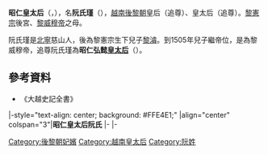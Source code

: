 '''昭仁皇太后'''（{{vie|v='''Chiêu Nhân Hoàng thái Hậu'''|hn=昭仁皇太后}}，{{bd|？||？||}}），名'''阮氏瑾'''（{{vie|v='''Nguyễn Thị Cận'''|hn=阮氏瑾}}），[[越南|越南]][[後黎朝|後黎朝]]皇后（追尊）、皇太后（追尊）。[[黎憲宗|黎憲宗]]後宮、[[黎威穆帝|黎威穆帝]]之母。

阮氏瑾是[[北寧|北寧]]慈山人，後為黎憲宗生下兒子[[黎濬|黎濬]]。到1505年兒子繼帝位，是為黎威穆帝，追尊阮氏瑾為'''昭仁弘懿[[皇太后|皇太后]]'''（{{vie|v='''Chiêu Nhân Hoằng Ý Hoàng thái hậu'''|hn=昭仁弘懿皇太后}}）。

==參考資料==
*《大越史記全書》

{{start box}}
|-style="text-align: center; background: #FFE4E1;"
|align="center" colspan="3"|'''昭仁皇太后阮氏'''
|- 
{{s-before|[[阮氏環_(黎憲宗)|莊順皇太后阮氏]]}}
{{s-title|[[越南皇后及妃嬪列表|越南後黎朝皇后<br />（追尊）]]}} 
{{s-after|[[梅玉頂|慈貞廉皇后梅氏]]<br />（追尊）}} 
|-
{{s-before|[[阮氏環_(黎憲宗)|莊順皇太后阮氏]]}} 
{{s-title|[[:Category:越南皇太后|越南後黎朝皇太后]]<br />（追尊）}} 
{{s-after|[[馮琰貴|柔徽皇太后馮氏]]<br />（追尊）}} 
{{end box}}

{{後黎朝皇后}}

[[Category:後黎朝妃嬪|Category:後黎朝妃嬪]]
[[Category:越南皇太后|Category:越南皇太后]]
[[Category:阮姓|Category:阮姓]]